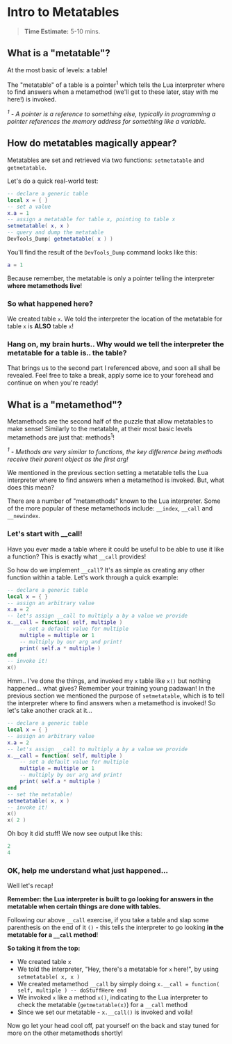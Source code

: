 # Intro to Metatables

> **Time Estimate:** 5-10 mins.

## What is a "metatable"?

At the most basic of levels: a table!

The "metatable" of a table is a pointer<sup>1</sup> which tells the Lua interpreter where to find answers when a metamethod (we'll get to these later, stay with me here!) is invoked.

*<sup>1</sup> - A pointer is a reference to something else, typically in programming a pointer references the memory address for something like a variable.*

## How do metatables magically appear?

Metatables are set and retrieved via two functions: `setmetatable` and `getmetatable`.

Let's do a quick real-world test:
```lua
-- declare a generic table
local x = { }
-- set a value
x.a = 1
-- assign a metatable for table x, pointing to table x
setmetatable( x, x )
-- query and dump the metatable
DevTools_Dump( getmetatable( x ) )
```

You'll find the result of the `DevTools_Dump` command looks like this:
```lua
a = 1
```

Because remember, the metatable is only a pointer telling the interpreter **where metamethods live**!

### So what happened here?

We created table `x`. We told the interpreter the location of the metatable for table `x` is **ALSO** table `x`!

### Hang on, my brain hurts.. Why would we tell the interpreter the metatable for a table is.. the table?

That brings us to the second part I referenced above, and soon all shall be revealed. Feel free to take a break, apply some ice to your forehead and continue on when you're ready!

## What is a "metamethod"?

Metamethods are the second half of the puzzle that allow metatables to make sense! Similarly to the metatable, at their most basic levels metamethods are just that: methods<sup>1</sup>!

*<sup>1</sup> - Methods are very similar to functions, the key difference being methods receive their parent object as the first arg!*

We mentioned in the previous section setting a metatable tells the Lua interpreter where to find answers when a metamethod is invoked. But, what does this mean?

There are a number of "metamethods" known to the Lua interpreter. Some of the more popular of these metamethods include: `__index`, `__call` and `__newindex`.

### Let's start with __call!

Have you ever made a table where it could be useful to be able to use it like a function? This is exactly what `__call` provides!

So how do we implement `__call`? It's as simple as creating any other function within a table. Let's work through a quick example:
```lua
-- declare a generic table
local x = { }
-- assign an arbitrary value
x.a = 2
-- let's assign __call to multiply a by a value we provide
x.__call = function( self, multiple )
    -- set a default value for multiple
    multiple = multiple or 1
    -- multiply by our arg and print!
    print( self.a * multiple )
end
-- invoke it!
x()
```

Hmm.. I've done the things, and invoked my `x` table like `x()` but nothing happened... what gives? Remember your training young padawan! In the previous section we mentioned the purpose of `setmetatable`, which is to tell the interpreter where to find answers when a metamethod is invoked! So let's take another crack at it...
```lua
-- declare a generic table
local x = { }
-- assign an arbitrary value
x.a = 2
-- let's assign __call to multiply a by a value we provide
x.__call = function( self, multiple )
    -- set a default value for multiple
    multiple = multiple or 1
    -- multiply by our arg and print!
    print( self.a * multiple )
end
-- set the metatable!
setmetatable( x, x )
-- invoke it!
x()
x( 2 )
```

Oh boy it did stuff! We now see output like this:
```lua
2
4
```

### OK, help me understand what just happened...

Well let's recap!

**Remember: the Lua interpreter is built to go looking for answers in the metatable when certain things are done with tables.**

Following our above `__call` exercise, if you take a table and slap some parenthesis on the end of it `()` - this tells the interpreter to go looking **in the metatable for a `__call` method**!

**So taking it from the top:**
* We created table `x`
* We told the interpreter, "Hey, there's a metatable for `x` here!", by using `setmetatable( x, x )`
* We created metamethod `__call` by simply doing `x.__call = function( self, multiple ) -- doStuffHere end`
* We invoked `x` like a method `x()`, indicating to the Lua interpreter to check the metatable (`getmetatable(x)`) for a `__call` method
* Since we set our metatable - `x.__call()` is invoked and voila!

Now go let your head cool off, pat yourself on the back and stay tuned for more on the other metamethods shortly!
